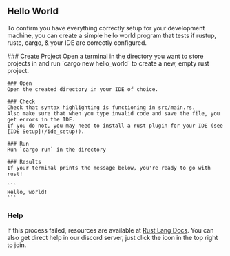 ## Hello World

To confirm you have everything correctly setup for your development machine, you can create a simple hello world program that tests if rustup, rustc, cargo, & your IDE are correctly configured.


<Steps>
    ### Create Project
    Open a terminal in the directory you want to store projects in and run `cargo new hello_world` to create a new, empty rust project.

    ### Open
    Open the created directory in your IDE of choice.

    ### Check
    Check that syntax highlighting is functioning in src/main.rs.
    Also make sure that when you type invalid code and save the file, you get errors in the IDE.
    If you do not, you may need to install a rust plugin for your IDE (see [IDE Setup](/ide_setup)).

    ### Run
    Run `cargo run` in the directory

    ### Results
    If your terminal prints the message below, you're ready to go with rust!

    ```
    Hello, world!
    ```

</Steps>

### Help

If this process failed, resources are available at [Rust Lang Docs](https://www.rust-lang.org/learn/get-started).
You can also get direct help in our discord server, just click the icon in the top right to join.
